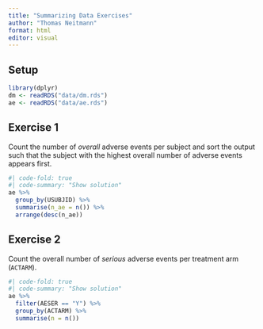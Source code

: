 ```yaml
---
title: "Summarizing Data Exercises"
author: "Thomas Neitmann"
format: html
editor: visual
---
```


## Setup

```r
library(dplyr)
dm <- readRDS("data/dm.rds")
ae <- readRDS("data/ae.rds")
```

## Exercise 1

Count the number of *overall* adverse events per subject and sort the output such that the subject with the highest overall number of adverse events appears first.

```r
#| code-fold: true
#| code-summary: "Show solution"
ae %>% 
  group_by(USUBJID) %>% 
  summarise(n_ae = n()) %>% 
  arrange(desc(n_ae))
```

## Exercise 2

Count the overall number of *serious* adverse events per treatment arm (`ACTARM`).

```r
#| code-fold: true
#| code-summary: "Show solution"
ae %>% 
  filter(AESER == "Y") %>% 
  group_by(ACTARM) %>% 
  summarise(n = n())
```
